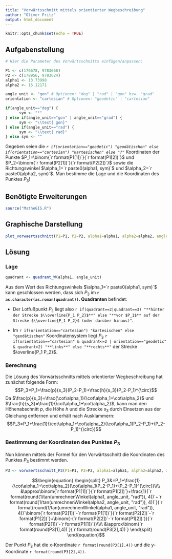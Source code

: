 ```yaml
---
title: "Vorwärtsschnitt mittels orientierter Wegbeschreibung"
author: "Oliver Fritz"
output: html_document
---
```


```r
knitr::opts_chunk$set(echo = TRUE)
```

## Aufgabenstellung

```r

# Hier die Parameter des Vorwärtsschnitts einfügen/anpassen:

P1 <- c(176678, 9783668)
P2 <- c(178956, 9783624)
alpha1 <- 13.73998
alpha2 <- 15.12171

angle_unit <- "gon" # Optionen: "deg" | "rad" | "gon" bzw. "grad"
orientation <- "cartesian" # Optionen: "geodetic" | "cartesian"
```

```r
if(angle_unit=="deg") {
      sym <- "°"
} else if(angle_unit=="gon" | angle_unit=="grad") {
      sym <- "\\text{ gon}"
} else if(angle_unit=="rad") {
      sym <- "\\text{ rad}"
} else sym <- ""
```

Gegeben seien die *`r if(orientation=="geodetic") "geodätischen" else if(orientation=="cartesian") "kartesischen" else "?"`* Koordinaten der Punkte $P_1=\binom{`r format(P1[1])`}{`r format(P1[2])`}$ und $P_2=\binom{`r format(P2[1])`}{`r format(P2[2])`}$ sowie die Richtungswinkel $\alpha_1=`r paste0(alpha1, sym)`$ und $\alpha_2=`r paste0(alpha2, sym)`$. Man bestimme die Lage und die Koordinaten des Punktes $P_3$!

## Benötigte Erweiterungen
```r
source("MatheGIS.R")
```

## Graphische Darstellung

```r
plot_vorwaertsschnitt(P1=P1, P2=P2, alpha1=alpha1, alpha2=alpha2, angle_unit=angle_unit, orientation=orientation)
```

## Lösung

### Lage
```r
quadrant <- quadrant_W(alpha1, angle_unit)
```
Aus dem Wert des Richtungswinkels $\alpha_1=`r paste0(alpha1, sym)`$ kann geschlossen werden, dass sich $P_3$ im **`r as.character(as.roman(quadrant))`. Quadranten** befindet:

* Der Lotfußpunkt $P_L$ liegt also `r if(quadrant==2|quadrant==3) "**hinter der Strecke $\\overline{P_1 P_2}$**" else "**vor $P_1$** auf der Strecke $\\overline{P_1 P_2}$ (oder darüber hinaus)"`. 

* Im `r if(orientation=="cartesian") "kartesischen" else "geodätischen"` Koordinatensystem liegt $P_3$ `r if(orientation=="cartesian" & quadrant<=2 | orientation=="geodetic" & quadrant>2) "**links**" else "**rechts**"` der Strecke $\overline{P_1 P_2}$.

### Berechnung
Die Lösung des Vorwärtsschnitts mittels orientierter Wegbeschreibung hat zunächst folgende Form:
$$P_3=P_1+\frac{p}{s_3}(P_2-P_1)+\frac{h}{s_3}(P_2-P_1)^{\circ}$$
Da $\frac{p}{s_3}=\frac{\cot\alpha_1}{\cot\alpha_1+\cot\alpha_2}$ und $\frac{h}{s_3}=\frac{1}{\cot\alpha_1+\cot\alpha_2}$, kann man den Höhenabschnitt $p$, die Höhe $h$ und die Strecke $s_3$ durch Einsetzen aus der Gleichung entfernen und erhält nach Ausklammern:
$$P_3=P_1+\frac{1}{\cot\alpha_1+\cot\alpha_2}(\cot\alpha_1(P_2-P_1)+(P_2-P_1)^{\circ})$$


### Bestimmung der Koordinaten des Punktes $P_3$

Nun können mittels der Formel für den Vorwärtsschnitt die Koordinaten des Punktes $P_3$ bestimmt werden.

```r
P3 <- vorwaertsschnitt_P3(P1=P1, P2=P2, alpha1=alpha1, alpha2=alpha2, angle_unit=angle_unit)
```

$$\begin{equation}
\begin{split}
P_3&=P_1+\frac{1}{\cot\alpha_1+\cot\alpha_2}(\cot\alpha_1(P_2-P_1)+(P_2-P_1)^{\circ})\\\\
&\approx\binom{`r format(P1[1])`}{`r format(P1[2])`}+\frac{1}{`r format(round(1/tan(umrechnenWinkel(alpha1, angle_unit, "rad")), 4))`+`r format(round(1/tan(umrechnenWinkel(alpha2, angle_unit, "rad")), 4))`}(`r format(round(1/tan(umrechnenWinkel(alpha1, angle_unit, "rad")), 4))`\binom{`r format(P2[1])`-`r format(P1[1])`}{`r format(P2[2])`-`r format(P1[2])`}+\binom{-(`r format(P2[2])`-`r format(P1[2])`)}{`r format(P2[1])`-`r format(P1[1])`})\\\\
&\approx\binom{`r format(round(P3[1],4))`}{`r format(round(P3[2],4))`}
\end{split}
\end{equation}$$

Der Punkt $P_3$ hat die x-Koordinate `r format(round(P3[1],4))` und die y-Koordinate `r format(round(P3[2],4))`.